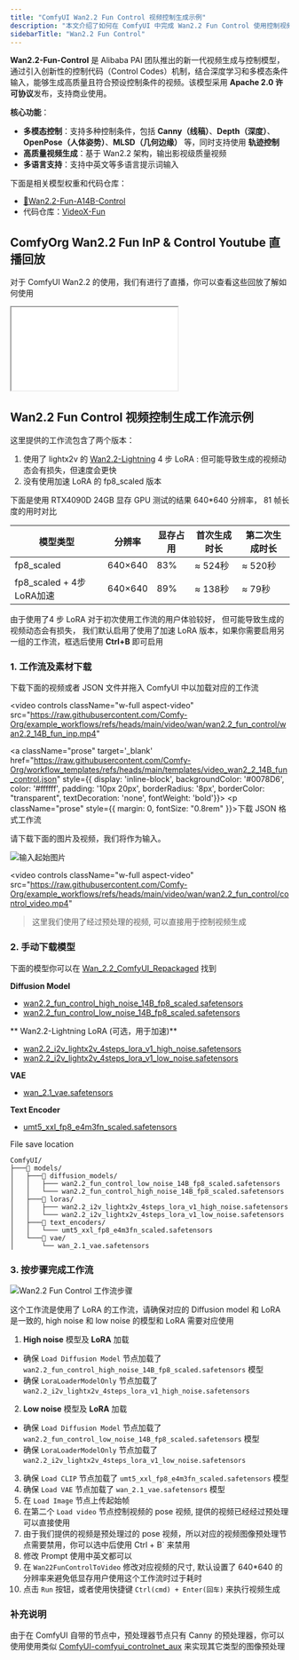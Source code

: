 ```yaml
---
title: "ComfyUI Wan2.2 Fun Control 视频控制生成示例"
description: "本文介绍了如何在 ComfyUI 中完成 Wan2.2 Fun Control 使用控制视频来完成视频生成的示例"
sidebarTitle: "Wan2.2 Fun Control"
---
```



**Wan2.2-Fun-Control** 是 Alibaba PAI 团队推出的新一代视频生成与控制模型，通过引入创新性的控制代码（Control Codes）机制，结合深度学习和多模态条件输入，能够生成高质量且符合预设控制条件的视频。该模型采用 **Apache 2.0 许可协议**发布，支持商业使用。

**核心功能**：
- **多模态控制**：支持多种控制条件，包括 **Canny（线稿）**、**Depth（深度）**、**OpenPose（人体姿势）**、**MLSD（几何边缘）** 等，同时支持使用 **轨迹控制**
- **高质量视频生成**：基于 Wan2.2 架构，输出影视级质量视频
- **多语言支持**：支持中英文等多语言提示词输入

下面是相关模型权重和代码仓库：

- [🤗Wan2.2-Fun-A14B-Control](https://huggingface.co/alibaba-pai/Wan2.2-Fun-A14B-Control)
- 代码仓库：[VideoX-Fun](https://github.com/aigc-apps/VideoX-Fun)

## ComfyOrg Wan2.2 Fun InP & Control Youtube 直播回放

对于 ComfyUI Wan2.2 的使用，我们有进行了直播，你可以查看这些回放了解如何使用

<iframe
  className="w-full aspect-video rounded-xl"
  src="//player.bilibili.com/player.html?isOutside=true&aid=115027747082114&bvid=BV1DVbrzdEFR&cid=31697013072&p=1&autoplay=0"
  title="ComfyUI Selection Toolbox New Features"
  allow="accelerometer; clipboard-write; encrypted-media; gyroscope; picture-in-picture"
  allowFullScreen
></iframe>

## Wan2.2 Fun Control 视频控制生成工作流示例

<UpdateReminder/>


这里提供的工作流包含了两个版本：
1. 使用了 lightx2v 的 [Wan2.2-Lightning](https://huggingface.co/lightx2v/Wan2.2-Lightning) 4 步 LoRA : 但可能导致生成的视频动态会有损失，但速度会更快
2. 没有使用加速 LoRA 的 fp8_scaled 版本

下面是使用 RTX4090D 24GB 显存 GPU 测试的结果 640*640 分辨率， 81 帧长度的用时对比

| 模型类型                 | 分辨率  | 显存占用 | 首次生成时长 | 第二次生成时长 |
| ------------------------ | ------- | -------- | ------------ | -------------- |
| fp8_scaled               | 640×640 | 83%      | ≈ 524秒      | ≈ 520秒        |
| fp8_scaled + 4步LoRA加速 | 640×640 | 89%      | ≈ 138秒      | ≈ 79秒         |

由于使用了4 步 LoRA 对于初次使用工作流的用户体验较好， 但可能导致生成的视频动态会有损失， 我们默认启用了使用了加速 LoRA 版本，如果你需要启用另一组的工作流，框选后使用 **Ctrl+B** 即可启用


### 1. 工作流及素材下载

下载下面的视频或者 JSON 文件并拖入 ComfyUI 中以加载对应的工作流

<video
  controls
  className="w-full aspect-video"
  src="https://raw.githubusercontent.com/Comfy-Org/example_workflows/refs/heads/main/video/wan/wan2.2_fun_control/wan2.2_14B_fun_inp.mp4"
></video>

<a className="prose"  target='_blank'  href="https://raw.githubusercontent.com/Comfy-Org/workflow_templates/refs/heads/main/templates/video_wan2_2_14B_fun_control.json" style={{ display: 'inline-block', backgroundColor: '#0078D6', color: '#ffffff', padding: '10px 20px', borderRadius: '8px', borderColor: "transparent", textDecoration: 'none', fontWeight: 'bold'}}>
    <p className="prose" style={{ margin: 0, fontSize: "0.8rem" }}>下载 JSON 格式工作流</p>
</a>

请下载下面的图片及视频，我们将作为输入。

![输入起始图片](https://raw.githubusercontent.com/Comfy-Org/example_workflows/refs/heads/main/video/wan/wan2.2_fun_control/input.jpg)

<video
  controls
  className="w-full aspect-video"
  src="https://raw.githubusercontent.com/Comfy-Org/example_workflows/refs/heads/main/video/wan/wan2.2_fun_control/control_video.mp4"
></video>

> 这里我们使用了经过预处理的视频, 可以直接用于控制视频生成

### 2. 手动下载模型

下面的模型你可以在 [Wan_2.2_ComfyUI_Repackaged](https://huggingface.co/Comfy-Org/Wan_2.2_ComfyUI_Repackaged) 找到

**Diffusion Model**
- [wan2.2_fun_control_high_noise_14B_fp8_scaled.safetensors](https://huggingface.co/Comfy-Org/Wan_2.2_ComfyUI_Repackaged/resolve/main/split_files/diffusion_models/wan2.2_fun_control_high_noise_14B_fp8_scaled.safetensors)
- [wan2.2_fun_control_low_noise_14B_fp8_scaled.safetensors](https://huggingface.co/Comfy-Org/Wan_2.2_ComfyUI_Repackaged/resolve/main/split_files/diffusion_models/wan2.2_fun_control_low_noise_14B_fp8_scaled.safetensors)

** Wan2.2-Lightning LoRA (可选，用于加速)**
- [wan2.2_i2v_lightx2v_4steps_lora_v1_high_noise.safetensors](https://huggingface.co/Comfy-Org/Wan_2.2_ComfyUI_Repackaged/resolve/main/split_files/loras/wan2.2_i2v_lightx2v_4steps_lora_v1_high_noise.safetensors)
- [wan2.2_i2v_lightx2v_4steps_lora_v1_low_noise.safetensors](https://huggingface.co/Comfy-Org/Wan_2.2_ComfyUI_Repackaged/resolve/main/split_files/loras/wan2.2_i2v_lightx2v_4steps_lora_v1_low_noise.safetensors)

**VAE**
- [wan_2.1_vae.safetensors](https://huggingface.co/Comfy-Org/Wan_2.2_ComfyUI_Repackaged/resolve/main/split_files/vae/wan_2.1_vae.safetensors)

**Text Encoder**   
- [umt5_xxl_fp8_e4m3fn_scaled.safetensors](https://huggingface.co/Comfy-Org/Wan_2.1_ComfyUI_repackaged/resolve/main/split_files/text_encoders/umt5_xxl_fp8_e4m3fn_scaled.safetensors)


File save location

```
ComfyUI/
├───📂 models/
│   ├───📂 diffusion_models/
│   │   ├─── wan2.2_fun_control_low_noise_14B_fp8_scaled.safetensors
│   │   └─── wan2.2_fun_control_high_noise_14B_fp8_scaled.safetensors
│   ├───📂 loras/
│   │   ├─── wan2.2_i2v_lightx2v_4steps_lora_v1_high_noise.safetensors
│   │   └─── wan2.2_i2v_lightx2v_4steps_lora_v1_low_noise.safetensors
│   ├───📂 text_encoders/
│   │   └─── umt5_xxl_fp8_e4m3fn_scaled.safetensors 
│   └───📂 vae/
│       └── wan_2.1_vae.safetensors
```


### 3. 按步骤完成工作流

![Wan2.2 Fun Control 工作流步骤](/images/tutorial/video/wan/wan2_2/wan_2.2_14b_fun_control.jpg)

<Note>
  这个工作流是使用了 LoRA 的工作流，请确保对应的 Diffusion model 和 LoRA 是一致的, high noise 和 low noise 的模型和 LoRA 需要对应使用
</Note>

1. **High noise** 模型及 **LoRA** 加载
  - 确保 `Load Diffusion Model` 节点加载了 `wan2.2_fun_control_high_noise_14B_fp8_scaled.safetensors` 模型
  - 确保 `LoraLoaderModelOnly` 节点加载了 `wan2.2_i2v_lightx2v_4steps_lora_v1_high_noise.safetensors`
2. **Low noise** 模型及 **LoRA** 加载
  - 确保 `Load Diffusion Model` 节点加载了 `wan2.2_fun_control_low_noise_14B_fp8_scaled.safetensors` 模型
  - 确保 `LoraLoaderModelOnly` 节点加载了 `wan2.2_i2v_lightx2v_4steps_lora_v1_low_noise.safetensors`
3. 确保 `Load CLIP` 节点加载了 `umt5_xxl_fp8_e4m3fn_scaled.safetensors` 模型
4. 确保 `Load VAE` 节点加载了 `wan_2.1_vae.safetensors` 模型
5. 在 `Load Image` 节点上传起始帧
6. 在第二个 `Load video` 节点控制视频的 pose 视频, 提供的视频已经经过预处理可以直接使用
7. 由于我们提供的视频是预处理过的 pose 视频，所以对应的视频图像预处理节点需要禁用，你可以选中后使用 Ctrl + B` 来禁用
8. 修改 Prompt 使用中英文都可以
9. 在 `Wan22FunControlToVideo` 修改对应视频的尺寸, 默认设置了 640*640 的分辨率来避免低显存用户使用这个工作流时过于耗时
10. 点击 `Run` 按钮，或者使用快捷键 `Ctrl(cmd) + Enter(回车)` 来执行视频生成

### 补充说明
由于在 ComfyUI 自带的节点中，预处理器节点只有 Canny 的预处理器，你可以使用使用类似 [ComfyUI-comfyui_controlnet_aux](https://github.com/Fannovel16/comfyui_controlnet_aux) 来实现其它类型的图像预处理
